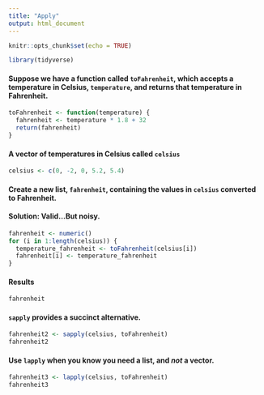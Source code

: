 ```yaml
---
title: "Apply"
output: html_document
---
```


```r
knitr::opts_chunk$set(echo = TRUE)
```

```r
library(tidyverse)
```


#### Suppose we have a function called `toFahrenheit`, which accepts a temperature in Celsius, `temperature`, and returns that temperature in Fahrenheit.
```r
toFahrenheit <- function(temperature) {
  fahrenheit <- temperature * 1.8 + 32
  return(fahrenheit)
}
```

#### A vector of temperatures in Celsius called `celsius`
```r
celsius <- c(0, -2, 0, 5.2, 5.4)
```

#### Create a new list, `fahrenheit`, containing the values in `celsius` converted to Fahrenheit.
#### Solution: Valid...But noisy.
```r
fahrenheit <- numeric()
for (i in 1:length(celsius)) {
  temperature_fahrenheit <- toFahrenheit(celsius[i])
  fahrenheit[i] <- temperature_fahrenheit
}
```
#### Results
```r
fahrenheit
```

#### `sapply` provides a succinct alternative.
```r
fahrenheit2 <- sapply(celsius, toFahrenheit)
fahrenheit2
```

#### Use `lapply` when you know you need a list, and _not_ a vector.
```r
fahrenheit3 <- lapply(celsius, toFahrenheit)
fahrenheit3
```

